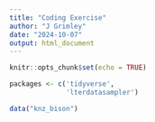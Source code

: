 ```yaml
---
title: "Coding Exercise"
author: "J Grimley"
date: "2024-10-07"
output: html_document
---
```


```r
knitr::opts_chunk$set(echo = TRUE)
```

```r
packages <- c('tidyverse',
              'lterdatasampler')
```

```r
data("knz_bison")
```